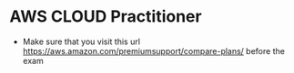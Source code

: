 # AWS CLOUD Practitioner

- Make sure that you visit this url https://aws.amazon.com/premiumsupport/compare-plans/ before the exam